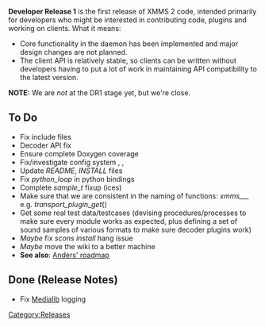 {{Navbar}}

'''Developer Release 1''' is the first release of XMMS 2 code, intended primarily for developers who might be interested in contributing code, plugins and working on clients. What it means:

* Core functionality in the daemon has been implemented and major design changes are not planned.
* The client API is relatively stable, so clients can be written without developers having to put a lot of work in maintaining API compatibility to the latest version.

'''NOTE:''' We are ''not'' at the DR1 stage yet, but we're close.

== To Do ==
* Fix include files {{Bug|93}}
* Decoder API fix {{Bug|128}}
* Ensure complete Doxygen coverage
* Fix/investigate config system {{Bug|99}}, {{Bug|97}}, {{Bug|19}}
* Update ''README'', ''INSTALL'' files
* Fix ''python_loop'' in python bindings
* Complete ''sample_t'' fixup (ices)
* Make sure that we are consistent in the naming of functions: ''xmms_<module>_<submodule>_<operation>'' e.g. ''transport_plugin_get''()
* Get some real test data/testcases (devising procedures/processes to make sure every module works as expected, plus defining a set of sound samples of various formats to make sure decoder plugins work)
* ''Maybe'' fix ''scons install'' hang issue
* ''Maybe'' move the wiki to a better machine
* '''See also''': [http://genesis.xmms.se/~andersg/xmms2-short-term-roadmap.txt Anders' roadmap]

== Done (Release Notes) ==

[[Category:Releases]]
* Fix [[Component:Medialib | Medialib]] logging